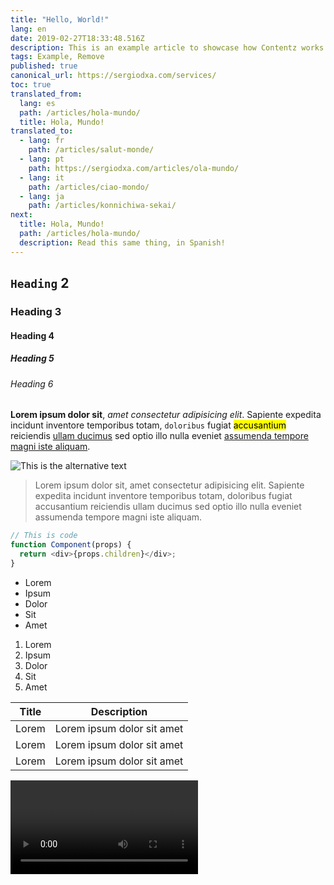 ```yaml
---
title: "Hello, World!"
lang: en
date: 2019-02-27T18:33:48.516Z
description: This is an example article to showcase how Contentz works
tags: Example, Remove
published: true
canonical_url: https://sergiodxa.com/services/
toc: true
translated_from:
  lang: es
  path: /articles/hola-mundo/
  title: Hola, Mundo!
translated_to:
  - lang: fr
    path: /articles/salut-monde/
  - lang: pt
    path: https://sergiodxa.com/articles/ola-mundo/
  - lang: it
    path: /articles/ciao-mondo/
  - lang: ja
    path: /articles/konnichiwa-sekai/
next:
  title: Hola, Mundo!
  path: /articles/hola-mundo/
  description: Read this same thing, in Spanish!
---
```



## `Heading` 2

### Heading **3**

#### Heading 4

##### Heading 5

###### Heading 6

**Lorem ipsum dolor sit**, _amet consectetur adipisicing elit_. Sapiente expedita incidunt inventore temporibus totam, `doloribus` fugiat <mark>accusantium</mark> reiciendis [ullam ducimus](https://able.co) sed optio illo nulla eveniet [assumenda tempore magni iste aliquam](/articles/test-2).

![This is the alternative text](https://sergiodxa.com/static/avatar.jpg "This is the title and caption of the image")

> Lorem ipsum dolor sit, amet consectetur adipisicing elit. Sapiente expedita incidunt inventore temporibus totam, doloribus fugiat accusantium reiciendis ullam ducimus sed optio illo nulla eveniet assumenda tempore magni iste aliquam.

```js
// This is code
function Component(props) {
  return <div>{props.children}</div>;
}
```

- Lorem
- Ipsum
- Dolor
- Sit
- Amet

1. Lorem
2. Ipsum
3. Dolor
4. Sit
5. Amet

| Title | Description                |
| ----- | -------------------------- |
| Lorem | Lorem ipsum dolor sit amet |
| Lorem | Lorem ipsum dolor sit amet |
| Lorem | Lorem ipsum dolor sit amet |

<Video youtube="dQw4w9WgXcQ" caption="Never gonna give you up de Rick Astley" />
